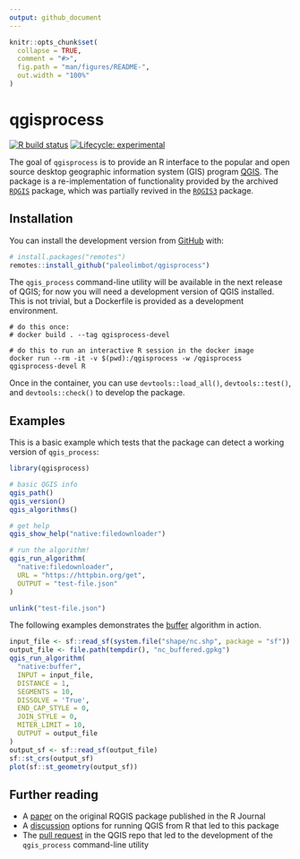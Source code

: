 ```yaml
---
output: github_document
---
```


<!-- README.md is generated from README.Rmd. Please edit that file -->

```r
knitr::opts_chunk$set(
  collapse = TRUE,
  comment = "#>",
  fig.path = "man/figures/README-",
  out.width = "100%"
)
```

# qgisprocess

<!-- badges: start -->
[![R build status](https://github.com/paleolimbot/qgisprocess/workflows/R-CMD-check/badge.svg)](https://github.com/paleolimbot/qgisprocess/actions)
[![Lifecycle: experimental](https://img.shields.io/badge/lifecycle-experimental-orange.svg)](https://www.tidyverse.org/lifecycle/#experimental)
<!-- badges: end -->

The goal of `qgisprocess` is to provide an R interface to the popular and open source desktop geographic information system (GIS) program [QGIS](https://qgis.org/en/site/).
The package is a re-implementation of functionality provided by the archived [`RQGIS`](https://cran.r-project.org/package=RQGIS) package, which was partially revived in the [`RQGIS3`](https://github.com/r-spatial/RQGIS3) package.

## Installation

You can install the development version from [GitHub](https://github.com/) with:

``` r
# install.packages("remotes")
remotes::install_github("paleolimbot/qgisprocess")
```

The `qgis_process` command-line utility will be available in the next release of QGIS; for now you will need a development version of QGIS installed. This is not trivial, but a Dockerfile is provided as a development environment.

```
# do this once:
# docker build . --tag qgisprocess-devel

# do this to run an interactive R session in the docker image
docker run --rm -it -v $(pwd):/qgisprocess -w /qgisprocess qgisprocess-devel R
```

Once in the container, you can use `devtools::load_all()`, `devtools::test()`, and `devtools::check()` to develop the package.

## Examples

This is a basic example which tests that the package can detect a working version of `qgis_process`:

```r
library(qgisprocess)

# basic QGIS info
qgis_path()
qgis_version()
qgis_algorithms()

# get help
qgis_show_help("native:filedownloader")

# run the algorithm!
qgis_run_algorithm(
  "native:filedownloader", 
  URL = "https://httpbin.org/get",
  OUTPUT = "test-file.json"
)
```

```r
unlink("test-file.json")
```

The following examples demonstrates the [buffer](https://docs.qgis.org/testing/en/docs/user_manual/processing_algs/qgis/vectorgeometry.html#buffer) algorithm in action.

```r
input_file <- sf::read_sf(system.file("shape/nc.shp", package = "sf"))
output_file <- file.path(tempdir(), "nc_buffered.gpkg")
qgis_run_algorithm(
  "native:buffer",
  INPUT = input_file,
  DISTANCE = 1,
  SEGMENTS = 10,
  DISSOLVE = 'True',
  END_CAP_STYLE = 0,
  JOIN_STYLE = 0,
  MITER_LIMIT = 10,
  OUTPUT = output_file
)
output_sf <- sf::read_sf(output_file)
sf::st_crs(output_sf)
plot(sf::st_geometry(output_sf))
```


## Further reading

- A [paper](https://journal.r-project.org/archive/2017/RJ-2017-067/index.html) on the original RQGIS package published in the R Journal
- A [discussion](https://github.com/r-spatial/discuss/issues/41) options for running QGIS from R that led to this package
- The [pull request](https://github.com/qgis/QGIS/pull/34617) in the QGIS repo that led to the development of the `qgis_process` command-line utility 

